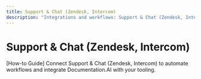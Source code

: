 ```yaml
---
title: Support & Chat (Zendesk, Intercom)
description: "Integrations and workflows: Support & Chat (Zendesk, Intercom) with Documentation.AI."
---
```


# Support & Chat (Zendesk, Intercom)

[How-to Guide] Connect Support & Chat (Zendesk, Intercom) to automate workflows and integrate Documentation.AI with your tooling.
